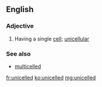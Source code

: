 ==English==

===Adjective===
{{en-adj}}

# {{label|en|of an organism}} Having a single [[cell]]; [[unicellular]]

===See also===
* [[multicelled]]

[[fr:unicelled]]
[[ko:unicelled]]
[[mg:unicelled]]